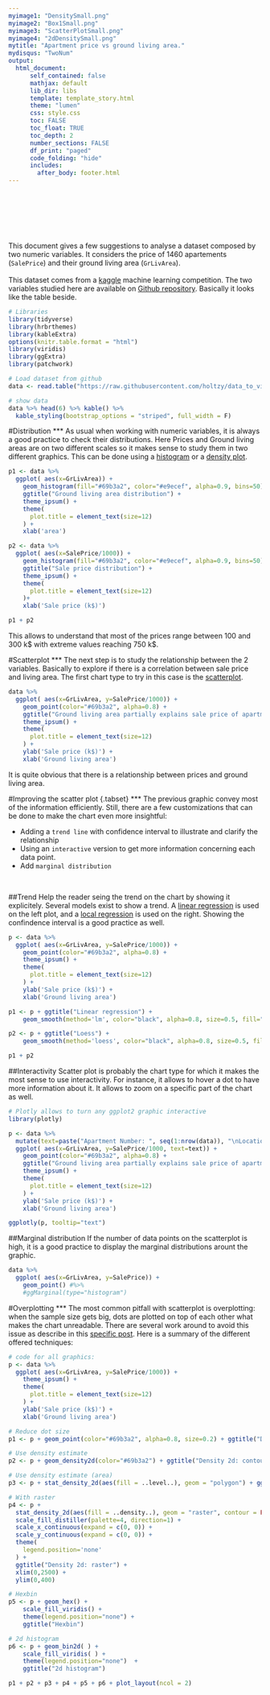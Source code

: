 ```yaml
---
myimage1: "DensitySmall.png"
myimage2: "Box1Small.png"
myimage3: "ScatterPlotSmall.png"
myimage4: "2dDensitySmall.png"
mytitle: "Apartment price vs ground living area."
mydisqus: "TwoNum"
output:
  html_document:
      self_contained: false    
      mathjax: default
      lib_dir: libs
      template: template_story.html
      theme: "lumen"
      css: style.css
      toc: FALSE
      toc_float: TRUE
      toc_depth: 2
      number_sections: FALSE
      df_print: "paged"
      code_folding: "hide"
      includes: 
        after_body: footer.html
---
```


<br><br>
<div class="mycontent">






<div class = "row">
<div class = "col-md-8">
<br><br><br>
This document gives a few suggestions to analyse a dataset composed by two numeric variables. It considers the price of 1460 apartements (`SalePrice`) and their ground living area (`GrLivArea`).
<br><br>
This dataset comes from a [kaggle](https://www.kaggle.com/c/house-prices-advanced-regression-techniques/data) machine learning competition. The two variables studied here are available on [Github repository](https://github.com/holtzy/data_to_viz/tree/master/Example_dataset). Basically it looks like the table beside.
</div>
<div class = "col-md-4">
```r
# Libraries
library(tidyverse)
library(hrbrthemes)
library(kableExtra)
options(knitr.table.format = "html")
library(viridis)
library(ggExtra)
library(patchwork)

# Load dataset from github
data <- read.table("https://raw.githubusercontent.com/holtzy/data_to_viz/master/Example_dataset/2_TwoNum.csv", header=T, sep=",") %>% select(GrLivArea, SalePrice)

# show data
data %>% head(6) %>% kable() %>%
  kable_styling(bootstrap_options = "striped", full_width = F)
```
</div>
</div>


#Distribution
***
As usual when working with numeric variables, it is always a good practice to check their distributions. Here Prices and Ground living areas are on two different scales so it makes sense to study them in two different graphics. This can be done using a [histogram]() or a [density plot]().

```r
p1 <- data %>% 
  ggplot( aes(x=GrLivArea)) +
    geom_histogram(fill="#69b3a2", color="#e9ecef", alpha=0.9, bins=50) +
    ggtitle("Ground living area distribution") +
    theme_ipsum() +
    theme(
      plot.title = element_text(size=12)
    ) +
    xlab('area')

p2 <- data %>% 
  ggplot( aes(x=SalePrice/1000)) +
    geom_histogram(fill="#69b3a2", color="#e9ecef", alpha=0.9, bins=50) +
    ggtitle("Sale price distribution") +
    theme_ipsum() +
    theme(
      plot.title = element_text(size=12)
    )+
    xlab('Sale price (k$)')

p1 + p2
```

This allows to understand that most of the prices range between 100 and 300 k\$ with extreme values reaching 750 k\$.





#Scatterplot
***
The next step is to study the relationship between the 2 variables. Basically to explore if there is a correlation between sale price and living area. The first chart type to try in this case is the [scatterplot]().
```r
data %>% 
  ggplot( aes(x=GrLivArea, y=SalePrice/1000)) +
    geom_point(color="#69b3a2", alpha=0.8) +
    ggtitle("Ground living area partially explains sale price of apartments") +
    theme_ipsum() +
    theme(
      plot.title = element_text(size=12)
    ) +
    ylab('Sale price (k$)') +
    xlab('Ground living area')
```
It is quite obvious that there is a relationship between prices and ground living area.


#Improving the scatter plot {.tabset}
***
The previous graphic convey most of the information efficiently. Still, there are a few customizations that can be done to make the chart even more insightful:  

- Adding a `trend line` with confidence interval to illustrate and clarify the relationship
- Using an `interactive` version to get more information concerning each data point.
- Add `marginal distribution`

<br>

##Trend
Help the reader seing the trend on the chart by showing it explicitely. Several models exist to show a trend. A [linear regression](https://en.wikipedia.org/wiki/Linear_regression) is used on the left plot, and a  [local regression](https://en.wikipedia.org/wiki/Local_regression) is used on the right. Showing the confindence interval is a good practice as well.
```r
p <- data %>% 
  ggplot( aes(x=GrLivArea, y=SalePrice/1000)) +
    geom_point(color="#69b3a2", alpha=0.8) +
    theme_ipsum() +
    theme(
      plot.title = element_text(size=12)
    ) +
    ylab('Sale price (k$)') +
    xlab('Ground living area')

p1 <- p + ggtitle("Linear regression") +
    geom_smooth(method='lm', color="black", alpha=0.8, size=0.5, fill="skyblue", se=FALSE)

p2 <- p + ggtitle("Loess") +
    geom_smooth(method='loess', color="black", alpha=0.8, size=0.5, fill="skyblue")

p1 + p2
```

##Interactivity
Scatter plot is probably the chart type for which it makes the most sense to use interactivity. For instance, it allows to hover a dot to have more information about it. It allows to zoom on a specific part of the chart as well.

```r
# Plotly allows to turn any ggplot2 graphic interactive
library(plotly)

p <- data %>% 
  mutate(text=paste("Apartment Number: ", seq(1:nrow(data)), "\nLocation: New York\nAny other information you need..", sep="")) %>%
  ggplot( aes(x=GrLivArea, y=SalePrice/1000, text=text)) +
    geom_point(color="#69b3a2", alpha=0.8) +
    ggtitle("Ground living area partially explains sale price of apartments") +
    theme_ipsum() +
    theme(
      plot.title = element_text(size=12)
    ) +
    ylab('Sale price (k$)') +
    xlab('Ground living area')

ggplotly(p, tooltip="text")
```


##Marginal distribution
If the number of data points on the scatterplot is high, it is a good practice to display the marginal distributions arount the graphic.
```r
data %>% 
  ggplot( aes(x=GrLivArea, y=SalePrice)) +
    geom_point() #%>%
    #ggMarginal(type="histogram")
```



#Overplotting
***
The most common pitfall with scatterplot is overplotting: when the sample size gets big, dots are plotted on top of each other what makes the chart unreadable. There are several work around to avoid this issue as describe in this [specific post](). Here is a summary of the different offered techniques:

```r
# code for all graphics:
p <- data %>% 
  ggplot( aes(x=GrLivArea, y=SalePrice/1000)) +
    theme_ipsum() +
    theme(
      plot.title = element_text(size=12)
    ) +
    ylab('Sale price (k$)') +
    xlab('Ground living area') 

# Reduce dot size
p1 <- p + geom_point(color="#69b3a2", alpha=0.8, size=0.2) + ggtitle("Dot size") 

# Use density estimate
p2 <- p + geom_density2d(color="#69b3a2") + ggtitle("Density 2d: contour") 

# Use density estimate (area)
p3 <- p + stat_density_2d(aes(fill = ..level..), geom = "polygon") + ggtitle("Density 2d: area") + theme(legend.position="none")

# With raster
p4 <- p +
  stat_density_2d(aes(fill = ..density..), geom = "raster", contour = FALSE) +
  scale_fill_distiller(palette=4, direction=1) +
  scale_x_continuous(expand = c(0, 0)) +
  scale_y_continuous(expand = c(0, 0)) +
  theme(
    legend.position='none'
  ) +
  ggtitle("Density 2d: raster") +
  xlim(0,2500) +
  ylim(0,400)

# Hexbin
p5 <- p + geom_hex() +
    scale_fill_viridis() +
    theme(legend.position="none") + 
    ggtitle("Hexbin")

# 2d histogram
p6 <- p + geom_bin2d( ) +
    scale_fill_viridis( ) +
    theme(legend.position="none")  + 
    ggtitle("2d histogram") 

p1 + p2 + p3 + p4 + p5 + p6 + plot_layout(ncol = 2)
```





